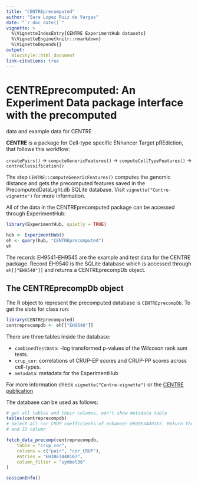 ```yaml
---
title: "CENTREprecomputed"
author: "Sara Lopez Ruiz de Vargas"
date: "`r doc_date()`"
vignette: >
  %\VignetteIndexEntry{CENTRE ExperimentHub datasets}
  %\VignetteEngine{knitr::rmarkdown}
  %\VignetteDepends{}
output: 
  BiocStyle::html_document
link-citations: true
---
```


# CENTREprecomputed: An Experiment Data package interface with the precomputed 
data and example data for CENTRE

**CENTRE** is a package for Cell-type specific ENhancer Target pREdiction, that 
follows this workflow: 

`createPairs()` -> `computeGenericFeatures()` -> `computeCellTypeFeatures()` -> 
`centreClassification()`

The step `CENTRE::computeGenericFeatures()` computes the genomic distance and 
gets the precomputed features saved in the PrecomputedDataLight.db 
SQLite database. Visit `vignette("Centre-vignette")` for more information.

All of the data in the CENTREprecomputed package can be accessed through 
ExperimentHub:

```r
library(ExperimentHub, quietly = TRUE)
```

```r
hub <- ExperimentHub()
eh <- query(hub, "CENTREprecomputed")
eh
```

The records EH9541-EH9545 are the example and test data for the CENTRE package.
Record EH9540 is the SQLite database which is accessed through `eh[["EH9540"]]` 
and returns a CENTREprecompDb object.

## The CENTREprecompDb object

The R object to represent the precomputed database is `CENTREprecompDb`. 
To get the slots for class run: 
```r
library(CENTREprecomputed)
centreprecompdb <- eh[["EH9540"]]
```

There are three tables inside the database: 

- `combinedTestData`: -log transformed p-values of the Wilcoxon rank sum tests.
- `crup_cor`: correlations of CRUP-EP scores and CRUP-PP scores across 
cell-types.
- `metadata`: metadata for the ExperimentHub

For more information check `vignette("Centre-vignette")` or the 
[CENTRE publication](https://academic.oup.com/bioinformatics/article/39/11/btad687/7429396?searchresult=1) 

The database can be used as follows: 
```r
# get all tables and their columns, won't show metadata table
tables(centreprecompdb)
# Select all cor_CRUP coefficients of enhancer EH38E3440167. Return the pair
# and ID column

fetch_data_precomp(centreprecompdb,
    table = "crup_cor",
    columns = c("pair", "cor_CRUP"),
    entries = "EH38E3440167",
    column_filter = "symbol38"
)
```

```r
sessionInfo()
```
